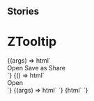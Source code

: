 
## Stories

<Meta title="Notification/ZTooltip" component="z-tooltip" />

# ZTooltip

<Preview>
  <Story name="buttons">
    {(args) => html`
      <div class="tooltip-container">
        <z-tooltip
          type="${radios('type', TooltipPosition, 'top')}"
          open="${boolean('open', true)}"
          bind-to="#icon"
        >
          <div class="container">
            <z-button>Open</z-button>
            <z-button>Save as</z-button>
            <z-button>Share</z-button>
          </div>
        </z-tooltip>
        <z-icon id="icon" name="plus-square-filled"></z-icon>
      </div>
    `}
  </Story>
</Preview>

<Preview>
  <Story name="Bound to an element">
    {() => html`
      <div class="tooltip-container">
        <z-tooltip class="dark"
          bind-to="#icon"
          type="${radios('type', TooltipPosition, 'bottom')}"
          open="${boolean('open', true)}"
        >
          <span>Open</span>
        </z-tooltip>
        <z-icon id="icon" name="informationsource"></z-icon>
      </div>
    `}
  </Story>
</Preview>

<Preview>
  <Story name="legacy">
    {(args) => html`
      <z-tooltip
        content="${text('content', 'Aggiungi libro')}"
        type="${radios('type', TooltipPosition, 'top')}"
      ></z-tooltip>`}
  </Story>
</Preview>

<Preview>
  <Story name="legacy dark mode">
    {html`
      <z-tooltip
        class="dark"
        content="${text('content', 'Aggiungi libro')}"
        type="${radios('type', TooltipPosition, 'top')}"
      ></z-tooltip>
    `}
  </Story>
</Preview>

<Props of="z-tooltip" />
